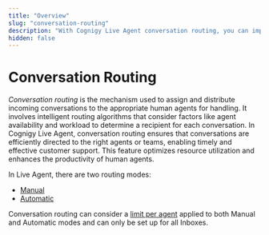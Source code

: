 ```yaml
---
title: "Overview"
slug: "conversation-routing"
description: "With Cognigy Live Agent conversation routing, you can improve customer support by efficiently assigning conversations based on agent availability and workload. This feature helps enhance productivity and optimize resource utilization."
hidden: false
---
```


# Conversation Routing 

_Conversation routing_ is the mechanism used to assign and distribute incoming conversations to the appropriate human agents for handling. It involves intelligent routing algorithms that consider factors like agent availability and workload to determine a recipient for each conversation. In Cognigy Live Agent, conversation routing ensures that conversations are efficiently directed to the right agents or teams, enabling timely and effective customer support. This feature optimizes resource utilization and enhances the productivity of human agents.

In Live Agent, there are two routing modes:

- [Manual](manual-mode.mdx)
- [Automatic](automatic-mode.mdx)

Conversation routing can consider a [limit per agent](../../settings/account-settings.mdx#conversation-limit-per-agent) applied to both Manual and Automatic modes and can only be set up for all Inboxes.
